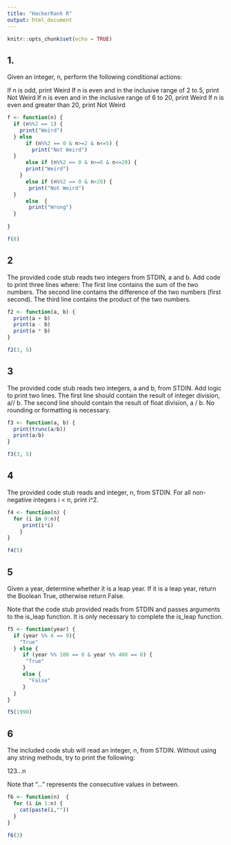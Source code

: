 ```yaml
---
title: "HackerRank R"
output: html_document
---
```


```r
knitr::opts_chunk$set(echo = TRUE)
```

## 1.
Given an integer, n, perform the following conditional actions:

If n is odd, print Weird
If n is even and in the inclusive range of 2 to 5, print Not Weird
If n is even and in the inclusive range of 6 to 20, print Weird
If n is even and greater than 20, print Not Weird


```r
f <- function(n) {
  if (n%%2 == 1) {
    print("Weird")
  } else 
      if (n%%2 == 0 & n>=2 & n<=5) {
        print("Not Weird")
  }
      else if (n%%2 == 0 & n>=6 & n<=20) {
      print("Weird")
    }
      else if (n%%2 == 0 & n>20) {
       print("Not Weird")
  }
      else  {
       print("Wrong")
  }
  
}

f(8)
```

## 2

The provided code stub reads two integers from STDIN, a and b. 
  Add code to print three lines where:
  The first line contains the sum of the two numbers.
  The second line contains the difference of the two numbers (first  second).
  The third line contains the product of the two numbers.

```r
f2 <- function(a, b) {
  print(a + b)
  print(a - b)
  print(a * b)
}

f2(3, 5)
```

## 3

The provided code stub reads two integers, a and b, from STDIN.
Add logic to print two lines. The first line should contain the result of integer division,  a// b. The second line should contain the result of float division, a / b.
No rounding or formatting is necessary.

```r
f3 <- function(a, b) {
  print(trunc(a/b))
  print(a/b)
}

f3(3, 5)
```

## 4

The provided code stub reads and integer, n, from STDIN. For all non-negative integers i < n, print i^2.

```r
f4 <- function(n) {
  for (i in 0:n){
     print(i*i)
    }
}

f4(5)
```

## 5

Given a year, determine whether it is a leap year. If it is a leap year, return the Boolean True, otherwise return False.

Note that the code stub provided reads from STDIN and passes arguments to the is_leap function. It is only necessary to complete the is_leap function.

```r
f5 <- function(year) {
  if (year %% 4 == 0){
    "True"
  } else {
     if (year %% 100 == 0 & year %% 400 == 0) {
      "True"
     }
     else {
       "False"
     }
  }
}

f5(1990)
```

## 6

The included code stub will read an integer, n, from STDIN. Without using any string methods, try to print the following:

123...n

Note that "..." represents the consecutive values in between.

```r
f6 <- function(n)  {
  for (i in 1:n) {
    cat(paste(i,""))
  }
}

f6(3)
```




